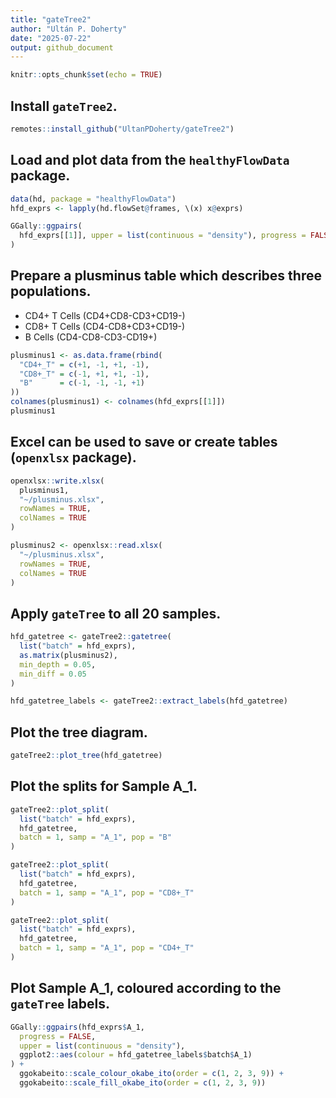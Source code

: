 ```yaml
---
title: "gateTree2"
author: "Ultán P. Doherty"
date: "2025-07-22"
output: github_document
---
```


```r
knitr::opts_chunk$set(echo = TRUE)
```

## Install `gateTree2`.
```r
remotes::install_github("UltanPDoherty/gateTree2")
```

## Load and plot data from the `healthyFlowData` package.
```r
data(hd, package = "healthyFlowData")
hfd_exprs <- lapply(hd.flowSet@frames, \(x) x@exprs)

GGally::ggpairs(
  hfd_exprs[[1]], upper = list(continuous = "density"), progress = FALSE
)
```

## Prepare a plusminus table which describes three populations.

* CD4+ T Cells (CD4+CD8-CD3+CD19-)
* CD8+ T Cells (CD4-CD8+CD3+CD19-)
* B Cells      (CD4-CD8-CD3-CD19+)

```r
plusminus1 <- as.data.frame(rbind(
  "CD4+_T" = c(+1, -1, +1, -1),
  "CD8+_T" = c(-1, +1, +1, -1),
  "B"      = c(-1, -1, -1, +1)
))
colnames(plusminus1) <- colnames(hfd_exprs[[1]])
plusminus1
```

## Excel can be used to save or create tables (`openxlsx` package).
```r
openxlsx::write.xlsx(
  plusminus1,
  "~/plusminus.xlsx",
  rowNames = TRUE,
  colNames = TRUE
)

plusminus2 <- openxlsx::read.xlsx(
  "~/plusminus.xlsx",
  rowNames = TRUE,
  colNames = TRUE
)
```

## Apply `gateTree` to all 20 samples.
```r
hfd_gatetree <- gateTree2::gatetree(
  list("batch" = hfd_exprs),
  as.matrix(plusminus2),
  min_depth = 0.05,
  min_diff = 0.05
)

hfd_gatetree_labels <- gateTree2::extract_labels(hfd_gatetree)
```

## Plot the tree diagram.
```r
gateTree2::plot_tree(hfd_gatetree)
```

## Plot the splits for Sample A_1.
```r
gateTree2::plot_split(
  list("batch" = hfd_exprs),
  hfd_gatetree,
  batch = 1, samp = "A_1", pop = "B"
)

gateTree2::plot_split(
  list("batch" = hfd_exprs),
  hfd_gatetree,
  batch = 1, samp = "A_1", pop = "CD8+_T"
)

gateTree2::plot_split(
  list("batch" = hfd_exprs),
  hfd_gatetree,
  batch = 1, samp = "A_1", pop = "CD4+_T"
)
```

## Plot Sample A_1, coloured according to the `gateTree` labels.
```r
GGally::ggpairs(hfd_exprs$A_1,
  progress = FALSE,
  upper = list(continuous = "density"),
  ggplot2::aes(colour = hfd_gatetree_labels$batch$A_1)
) +
  ggokabeito::scale_colour_okabe_ito(order = c(1, 2, 3, 9)) +
  ggokabeito::scale_fill_okabe_ito(order = c(1, 2, 3, 9))
```
